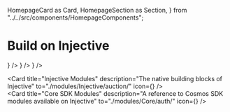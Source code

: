   HomepageCard as Card,
  HomepageSection as Section,
} from "../../src/components/HomepageComponents";


# Build on Injective

<Section title="Welcome to the Injective developer documentation." id="web-sdks" hasSubSections >
  <Section title= "Read all about Injective Chain or dive straight into the code with guides.">
   <Card
      title="Tech Concepts"
      description="Injective tech fundamentals to start building on Injective."
      to="./tech-concepts/"
      icon={<ConcentricIcon />}
   /> 
    <Card
      title="Dev Tools"
      description="Set up your tools and build on Injective"
      to="./tools/"
      icon={<CurrencyIcon />}
    />
    <Card
      title="Dev Guides"
      description="Learn by doing, CosmWasm and Exchange guides"
      to="./guides/"
      icon={<GrowIcon />}
    />              
  
  <Card
      title="Injective Modules"
      description="The native building blocks of Injective"
      to="./modules/Injective/auction/"
      icon={<DistributedIcon />}
    />  
    <Card
      title="Core SDK Modules"
      description="A reference to Cosmos SDK modules available on Injective"
      to="./modules/Core/auth/"
      icon={<CoreModulesIcon />}
    />  
    </Section>
</Section>